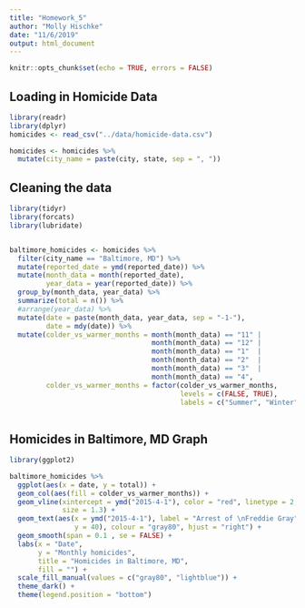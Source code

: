 ```yaml
---
title: "Homework_5"
author: "Molly Hischke"
date: "11/6/2019"
output: html_document
---
```


```r
knitr::opts_chunk$set(echo = TRUE, errors = FALSE)
```

## Loading in Homicide Data

```r
library(readr)
library(dplyr)
homicides <- read_csv("../data/homicide-data.csv")

homicides <- homicides %>% 
  mutate(city_name = paste(city, state, sep = ", "))

```
## Cleaning the data

```r
library(tidyr)
library(forcats)
library(lubridate)


baltimore_homicides <- homicides %>% 
  filter(city_name == "Baltimore, MD") %>% 
  mutate(reported_date = ymd(reported_date)) %>% 
  mutate(month_data = month(reported_date),
         year_data = year(reported_date)) %>% 
  group_by(month_data, year_data) %>% 
  summarize(total = n()) %>% 
  #arrange(year_data) %>% 
  mutate(date = paste(month_data, year_data, sep = "-1-"),
         date = mdy(date)) %>% 
  mutate(colder_vs_warmer_months = month(month_data) == "11" |
                                   month(month_data) == "12" |
                                   month(month_data) == "1"  |
                                   month(month_data) == "2"  |
                                   month(month_data) == "3"  |
                                   month(month_data) == "4",
         colder_vs_warmer_months = factor(colder_vs_warmer_months, 
                                          levels = c(FALSE, TRUE),
                                          labels = c("Summer", "Winter")))
         

```

## Homicides in Baltimore, MD Graph

```r
library(ggplot2)

baltimore_homicides %>% 
  ggplot(aes(x = date, y = total)) +
  geom_col(aes(fill = colder_vs_warmer_months)) +
  geom_vline(xintercept = ymd("2015-4-1"), color = "red", linetype = 2, 
             size = 1.3) +
  geom_text(aes(x = ymd("2015-4-1"), label = "Arrest of \nFreddie Gray", 
                y = 40), colour = "gray80", hjust = "right") +
  geom_smooth(span = 0.1 , se = FALSE) +
  labs(x = "Date",
       y = "Monthly homicides",
       title = "Homicides in Baltimore, MD",
       fill = "") +
  scale_fill_manual(values = c("gray80", "lightblue")) + 
  theme_dark() +
  theme(legend.position = "bottom") 

```

